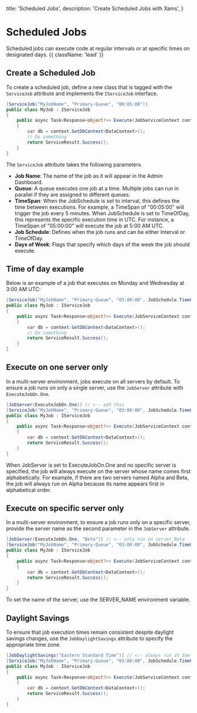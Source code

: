   title: 'Scheduled Jobs',
  description: 'Create Scheduled Jobs with Xams',
}

# Scheduled Jobs

Scheduled jobs can execute code at regular intervals or at specific times on designated days. {{ className: 'lead' }}

## Create a Scheduled Job

To create a scheduled job, define a new class that is tagged with the `ServiceJob` attribute and implements the `IServiceJob` interface.

```c# {{ title: 'Project.Services / Jobs / MyJob.cs' }}
[ServiceJob("MyJobName", "Primary-Queue", "00:05:00")]
public class MyJob : IServiceJob
{
    public async Task<Response<object?>> Execute(JobServiceContext context)
    {
        var db = context.GetDbContext<DataContext>();
        // Do something
        return ServiceResult.Success();
    }
}
```

The `ServiceJob` attribute takes the following parameters.

- <b>Job Name</b>: The name of the job as it will appear in the Admin Dashboard.
- <b>Queue</b>: A queue executes one job at a time. Multiple jobs can run in
  parallel if they are assigned to different queues.
- <b>TimeSpan</b>: When the JobSchedule is set to interval, this defines the
  time between executions. For example, a TimeSpan of "00:05:00" will trigger
  the job every 5 minutes. When JobSchedule is set to TimeOfDay, this represents
  the specific execution time in UTC. For instance, a TimeSpan of "05:00:00"
  will execute the job at 5:00 AM UTC.
- <b>Job Schedule</b>: Defines when the job runs and can be either Interval or
  TimeOfDay.
- <b>Days of Week</b>: Flags that specify which days of the week the job should
  execute.

## Time of day example

Below is an example of a job that executes on Monday and Wednesday at 3:00 AM UTC:

```c# {{ title: 'Project.Services / Jobs / MyJob.cs' }}
[ServiceJob("MyJobName", "Primary-Queue", "03:00:00", JobSchedule.TimeOfDay, DaysOfWeek.Monday | DaysOfWeek.Wednesday)]
public class MyJob : IServiceJob
{
    public async Task<Response<object?>> Execute(JobServiceContext context)
    {
        var db = context.GetDbContext<DataContext>();
        // Do something
        return ServiceResult.Success();
    }
}
```

## Execute on one server only

In a multi-server environment, jobs execute on all servers by default. To ensure a job runs on only a single server, use the `JobServer` attribute with `ExecuteJobOn.One`.

```c# {{ title: 'Project.Services / Jobs / MyJob.cs' }}
[JobServer(ExecuteJobOn.One)] // <-- add this
[ServiceJob("MyJobName", "Primary-Queue", "03:00:00", JobSchedule.TimeOfDay, DaysOfWeek.Monday | DaysOfWeek.Wednesday)]
public class MyJob : IServiceJob
{
    public async Task<Response<object?>> Execute(JobServiceContext context)
    {
        var db = context.GetDbContext<DataContext>();
        return ServiceResult.Success();
    }
}
```
<Note>When JobServer is set to ExecuteJobOn.One and no specific server is specified, the job will always execute on the server whose name comes first alphabetically. For example, if there are two servers named Alpha and Beta, the job will always run on Alpha because its name appears first in alphabetical order.</Note>

## Execute on specific server only

In a multi-server environment, to ensure a job runs only on a specific server, provide the server name as the second parameter in the `JobServer` attribute.
```c# {{ title: 'Project.Services / Jobs / MyJob.cs' }}
[JobServer(ExecuteJobOn.One, "Beta")] // <-- only run on server Beta
[ServiceJob("MyJobName", "Primary-Queue", "03:00:00", JobSchedule.TimeOfDay, DaysOfWeek.Monday | DaysOfWeek.Wednesday)]
public class MyJob : IServiceJob
{
    public async Task<Response<object?>> Execute(JobServiceContext context)
    {
        var db = context.GetDbContext<DataContext>();
        return ServiceResult.Success();
    }
}
```

<Note>To set the name of the server, use the SERVER_NAME environment variable.</Note>

## Daylight Savings

To ensure that job execution times remain consistent despite daylight savings changes, use the `JobDaylightSavings` attribute to specify the appropriate time zone.

```c# {{ title: 'Project.Services / Jobs / MyJob.cs' }}
[JobDaylightSavings("Eastern Standard Time")] // <-- always run at 3am EST
[ServiceJob("MyJobName", "Primary-Queue", "03:00:00", JobSchedule.TimeOfDay, DaysOfWeek.Monday | DaysOfWeek.Wednesday)]
public class MyJob : IServiceJob
{
    public async Task<Response<object?>> Execute(JobServiceContext context)
    {
        var db = context.GetDbContext<DataContext>();
        return ServiceResult.Success();
    }
}
```
